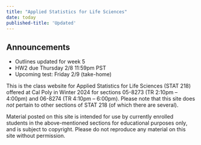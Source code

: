```yaml
---
title: "Applied Statistics for Life Sciences"
date: today
published-title: 'Updated'
---
```


::: callout-note
## Announcements

- Outlines updated for week 5
- HW2 due Thursday 2/8 11:59pm PST
- Upcoming test: Friday 2/9 (take-home)

:::

This is the class website for Applied Statistics for Life Sciences (STAT 218) offered at Cal Poly in Winter 2024 for sections 05-8273 (TR 2:10pm -- 4:00pm) and 06-8274 (TR 4:10pm -- 6:00pm). Please note that this site does *not* pertain to other sections of STAT 218 (of which there are several).

Material posted on this site is intended for use by currently enrolled students in the above-mentioned sections for educational purposes only, and is subject to copyright. Please do not reproduce any material on this site without permission.
